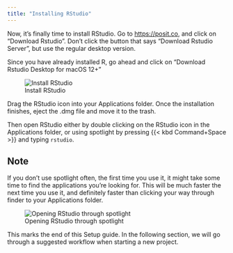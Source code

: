 ```yaml
---
title: "Installing RStudio"
---
```


Now, it's finally time to install RStudio. 
Go to <https://posit.co>, and click on "Download Rstudio". 
Don't click the button that says "Download Rstudio Server", but use the regular desktop version.

Since you have already installed R, go ahead and click on "Download Rstudio Desktop for macOS 12+"

![Install RStudio](install_rstudio.png)

Drag the RStudio icon into your Applications folder. Once the installation finishes, eject the .dmg file and move it to the trash. 

Then open RStudio either by double clicking on the RStudio icon in the Applications folder, or using spotlight by pressing {{< kbd Command+Space >}} and typing `rstudio`. 

::: {.callout-tip}
## Note
If you don't use spotlight often, the first time you use it, it might take some time to find the applications you're looking for.
This will be much faster the next time you use it, and definitely faster than clicking your way through finder to your Applications folder. 
:::

![Opening RStudio through spotlight](rstudio_spotlight.png)

This marks the end of this Setup guide. In the following section, we will go through a suggested workflow when starting a new project.